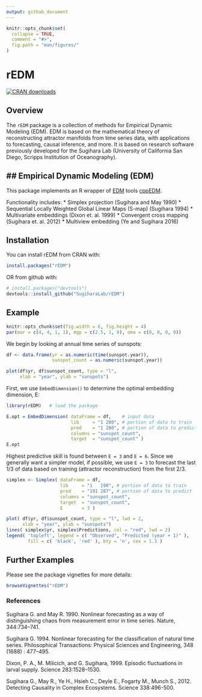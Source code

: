 ```yaml
---
output: github_document
---
```


<!-- README.md is generated from README.Rmd. Please edit that file -->

```r
knitr::opts_chunk$set(
  collapse = TRUE,
  comment = "#>",
  fig.path = "man/figures/"
)
```

# rEDM
[![CRAN downloads](https://cranlogs.r-pkg.org/badges/grand-total/rEDM)](https://cran.rstudio.com/web/packages/rEDM/index.html)

## Overview

The `rEDM` package is a collection of methods for Empirical Dynamic Modeling (EDM). EDM is based on the mathematical theory of reconstructing attractor manifolds from time series data, with applications to forecasting, causal inference, and more. It is based on research software previously developed for the Sugihara Lab (University of California San Diego, Scripps Institution of Oceanography).

## Empirical Dynamic Modeling (EDM)
---
This package implements an R wrapper of [EDM](http://deepeco.ucsd.edu/nonlinear-dynamics-research/edm/) tools [cppEDM](https://github.com/SugiharaLab/cppEDM).

Functionality includes:
* Simplex projection (Sugihara and May 1990)
* Sequential Locally Weighted Global Linear Maps (S-map) (Sugihara 1994)
* Multivariate embeddings (Dixon et. al. 1999)
* Convergent cross mapping (Sugihara et. al. 2012)
* Multiview embedding (Ye and Sugihara 2016)

## Installation

You can install rEDM from CRAN with:

```r
install.packages("rEDM")
```

OR from github with:

```r
# install.packages("devtools")
devtools::install_github("SugiharaLab/rEDM")
```

## Example

```r
knitr::opts_chunk$set(fig.width = 6, fig.height = 4)
par(mar = c(4, 4, 1, 1), mgp = c(2.5, 1, 0), oma = c(0, 0, 0, 0))
```

We begin by looking at annual time series of sunspots:

```r
df <- data.frame(yr = as.numeric(time(sunspot.year)), 
                 sunspot_count = as.numeric(sunspot.year))

plot(df$yr, df$sunspot_count, type = "l", 
     xlab = "year", ylab = "sunspots")
```

First, we use `EmbedDimension()` to determine the optimal embedding dimension, E:
```r
library(rEDM)   # load the package

E.opt = EmbedDimension( dataFrame = df,    # input data
                        lib     = "1 280", # portion of data to train
                        pred    = "1 280", # portion of data to predict
                        columns = "sunspot_count",
                        target  = "sunspot_count" )
E.opt
```

Highest predictive skill is found between `E = 3` and `E = 6`. Since we generally want a simpler model, if possible, we use `E = 3` to forecast the last 1/3 of  data based on training (attractor reconstruction) from the first 2/3.

```r
simplex <- Simplex( dataFrame = df, 
                    lib     = "1   190", # portion of data to train
                    pred    = "191 287", # portion of data to predict
                    columns = "sunspot_count",
                    target  = "sunspot_count",
                    E       = 3 )

plot( df$yr, df$sunspot_count, type = "l", lwd = 2,
      xlab = "year", ylab = "sunspots")
lines( simplex$yr, simplex$Predictions, col = "red", lwd = 2)
legend( 'topleft', legend = c( "Observed", "Predicted (year + 1)" ),
        fill = c( 'black', 'red' ), bty = 'n', cex = 1.3 )
```

## Further Examples

Please see the package vignettes for more details:
```r
browseVignettes("rEDM")
```

### References
Sugihara G. and May R. 1990.  Nonlinear forecasting as a way of distinguishing 
chaos from measurement error in time series. Nature, 344:734–741.

Sugihara G. 1994. Nonlinear forecasting for the classification of natural 
time series. Philosophical Transactions: Physical Sciences and 
Engineering, 348 (1688) : 477–495.

Dixon, P. A., M. Milicich, and G. Sugihara, 1999. Episodic fluctuations in larval supply. Science 283:1528–1530.

Sugihara G., May R., Ye H., Hsieh C., Deyle E., Fogarty M., Munch S., 2012.
Detecting Causality in Complex Ecosystems. Science 338:496-500.
